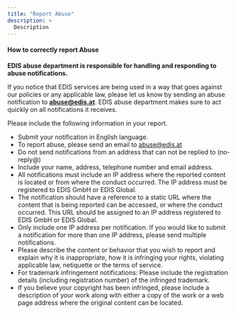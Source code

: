 ```yaml
---
title: "Report Abuse"
description: >
  Description
---
```


#### How to correctly report Abuse

**EDIS abuse department is responsible for handling and responding to abuse notifications.**

If you notice that EDIS services are being used in a way that goes against our policies or any applicable law, please let us know by sending an abuse notification to **abuse@edis.at**. EDIS abuse department makes sure to act quickly on all notifications it receives.

Please include the following information in your report.

*   Submit your notification in English language.
*   To report abuse, please send an email to abuse@edis.at
*   Do not send notifications from an address that can not be replied to (no-reply@)
*   Include your name, address, telephone number and email address.
*   All notifications must include an IP address where the reported content is located or from where the conduct occurred. The IP address must be registered to EDIS GmbH or EDIS Global.
*   The notification should have a reference to a static URL where the content that is being reported can be accessed, or where the conduct occurred. This URL should be assigned to an IP address registered to EDIS GmbH or EDIS Global.
*   Only include one IP address per notification. If you would like to submit a notification for more than one IP address, please send multiple notifications.
*   Please describe the content or behavior that you wish to report and explain why it is inappropriate, how it is infringing your rights, violating applicable law, netiquette or the terms of service.
*   For trademark infringement notifications: Please include the registration details (including registration number) of the infringed trademark.
*   If you believe your copyright has been infringed, please include a description of your work along with either a copy of the work or a web page address where the original content can be located.